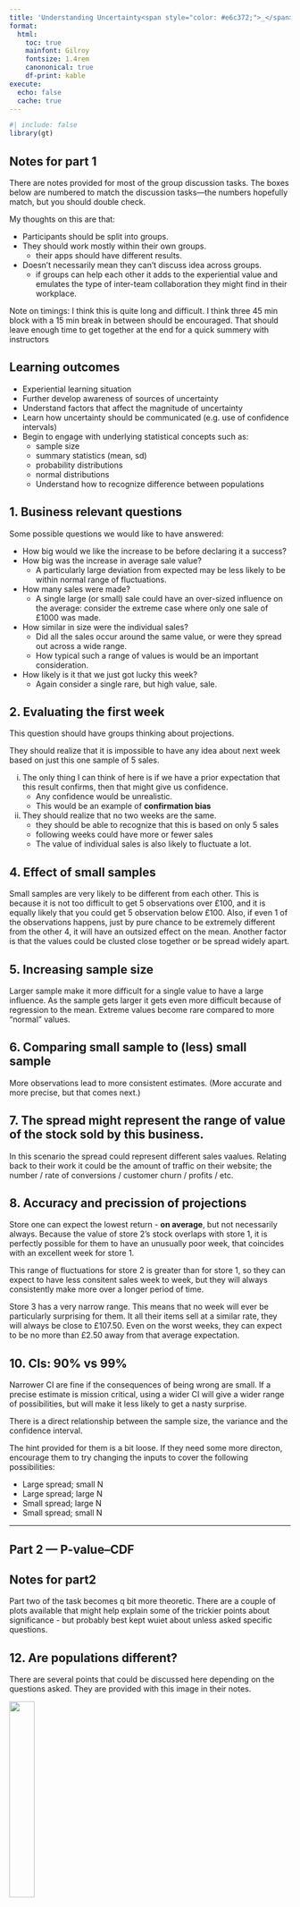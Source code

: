 ```yaml
---
title: 'Understanding Uncertainty<span style="color: #e6c372;">_</span>'
format:
  html:
    toc: true
    mainfont: Gilroy
    fontsize: 1.4rem
    canononical: true
    df-print: kable
execute:
  echo: false
  cache: true
---
```


```r
#| include: false
library(gt)
```

::: {.callout-important icon="false" collapse="true"}
## Notes for part 1

There are notes provided for most of the group discussion tasks.
The boxes below are numbered to match the discussion tasks---the numbers hopefully match, but you should double check.

My thoughts on this are that:

-   Participants should be split into groups.
-   They should work mostly within their own groups.
    -   their apps should have different results.
-   Doesn't necessarily mean they can't discuss idea across groups.
    -   if groups can help each other it adds to the experiential value and emulates the type of inter-team collaboration they might find in their workplace.

Note on timings: I think this is quite long and difficult.
I think three 45 min block with a 15 min break in between should be encouraged.
That should leave enough time to get together at the end for a quick summery with instructors
:::

## Learning outcomes

-   Experiential learning situation
-   Further develop awareness of sources of uncertainty
-   Understand factors that affect the magnitude of uncertainty
-   Learn how uncertainty should be communicated (e.g. use of confidence intervals)
-   Begin to engage with underlying statistical concepts such as:
    -   sample size
    -   summary statistics (mean, sd)
    -   probability distributions
    -   normal distributions
    -   Understand how to recognize difference between populations

::: {.callout icon="false" collapse="true" appearance="minimal"}
## 1. Business relevant questions

Some possible questions we would like to have answered:

-   How big would we like the increase to be before declaring it a success?
-   How big was the increase in average sale value?
    -   A particularly large deviation from expected may be less likely to be within normal range of fluctuations.
-   How many sales were made?
    -   A single large (or small) sale could have an over-sized influence on the average: consider the extreme case where only one sale of £1000 was made.
-   How similar in size were the individual sales?
    -   Did all the sales occur around the same value, or were they spread out across a wide range.
    -   How typical such a range of values is would be an important consideration.
-   How likely is it that we just got lucky this week?
    -   Again consider a single rare, but high value, sale.
:::

::: {.callout icon="false" collapse="true" appearance="minimal"}
## 2. Evaluating the first week

This question should have groups thinking about projections.

They should realize that it is impossible to have any idea about next week based on just this one sample of 5 sales.

i.  The only thing I can think of here is if we have a prior expectation that this result confirms, then that might give us confidence.
    -   Any confidence would be unrealistic.
    -   This would be an example of **confirmation bias**
ii. They should realize that no two weeks are the same.
    -   they should be able to recognize that this is based on only 5 sales
    -   following weeks could have more or fewer sales
    -   The value of individual sales is also likely to fluctuate a lot.
:::

::: {.callout icon="false" collapse="true" appearance="minimal"}
## 4. Effect of small samples

Small samples are very likely to be different from each other.
This is because it is not too difficult to get 5 observations over £100, and it is equally likely that you could get 5 observation below £100.
Also, if even 1 of the observations happens, just by pure chance to be extremely different from the other 4, it will have an outsized effect on the mean.
Another factor is that the values could be clusted close together or be spread widely apart.
:::

::: {.callout icon="false" collapse="true" appearance="minimal"}
## 5. Increasing sample size

Larger sample make it more difficult for a single value to have a large influence.
As the sample gets larger it gets even more difficult because of regression to the mean.
Extreme values become rare compared to more "normal" values.
:::

::: {.callout icon="false" collapse="true" appearance="minimal"}
## 6. Comparing small sample to (less) small sample

More observations lead to more consistent estimates.
(More accurate and more precise, but that comes next.)
:::

::: {.callout icon="false" collapse="true" appearance="minimal"}
## 7. The spread might represent the range of value of the stock sold by this business.

In this scenario the spread could represent different sales vaalues.
Relating back to their work it could be the amount of traffic on their website; the number / rate of conversions / customer churn / profits / etc.
:::

::: {.callout icon="false" collapse="true" appearance="minimal"}
## 8. Accuracy and precission of projections

Store one can expect the lowest return - **on average**, but not necessarily always.
Because the value of store 2's stock overlaps with store 1, it is perfectly possible for them to have an unusually poor week, that coincides with an excellent week for store 1.

This range of fluctuations for store 2 is greater than for store 1, so they can expect to have less consitent sales week to week, but they will always consistently make more over a longer period of time.

Store 3 has a very narrow range.
This means that no week will ever be particularly surprising for them.
It all their items sell at a similar rate, they will always be close to £107.50.
Even on the worst weeks, they can expect to be no more than £2.50 away from that average expectation.
:::

::: {.callout icon="false" collapse="true" appearance="minimal"}
## 10. CIs: 90% vs 99%

Narrower CI are fine if the consequences of being wrong are small.
If a precise estimate is mission critical, using a wider CI will give a wider range of possibilities, but will make it less likely to get a nasty surprise.

There is a direct relationship between the sample size, the variance and the confidence interval.

The hint provided for them is a bit loose.
If they need some more directon, encourage them to try changing the inputs to cover the following possibilities:

-   Large spread; small N
-   Large spread; large N
-   Small spread; large N
-   Small spread; small N
:::

------------------------------------------------------------------------

## Part 2 --- P-value--CDF

::: {.callout-important icon="false" collapse="true"}
## Notes for part2

Part two of the task becomes q bit more theoretic.
There are a couple of plots available that might help explain some of the trickier points about significance - but probably best kept wuiet about unless asked specific questions.
:::

::: {.callout icon="false" collapse="true"}
## 12. Are populations different?

There are several points that could be discussed here depending on the questions asked.
They are provided with this image in their notes.

![](images/plot--part-2-bell-comparison.png){width="30%"}

-   The position of the peaks of each curve show that each population (customer-base segment) has a different average.
-   The shape / height of the curves indicates that each population (customer-base segment) has a different spread.

Ask groups to consider each of the above points.
How far apart do they think the peaks should be to say there is a real difference?
The answer of course depends on the spread of the two populations, but they might not quite grasp that, but I think that is fine.
The main thing to see is that the peak of one curve is far into the tail of the other curve.
:::

### Table

::: {.callout icon="false" collapse="true"}
## 13, 14, 15. P-val plots

The following plot might be helpful to show that just the distsnce of the result from the expected value own its own is not enough to get a low p-value.
The p-value is closely relatd to the sample size and spread of the data that that produced it --- that's why in their notes I describe the p-value as a summary of "how weird the data" is.

::: {#fig-p-val-distrs layout-ncol="2"}
![Significant values are red and outside the gold CI thresholds](images/d2-s1-crib-dist-vs-cdf-sig-threshold.png){#fig-pval-cdf width="40%"}

![Numbers attached to the points are the cumulative probs, hence .99 is "as significant" as .1.](images/d2-s1-crib-dist-vs-p-val-cdf-val-anno.png){#fig-pval-pdf width="40%"}

The points in these plots show the p-values from many iterations.
The red points are the same in both images.
$n=?can't\ remember,\ \mu=100,\ sd=20$ $\alpha=0.05$.
:::
:::

::: {.callout icon="false" collapse="true"}
## 16. 68-97-99 rule

No need to be specific, but it might be helpful to illustrate the 68-97-99 percent regions.

![](images/d2-s1_shaded-regions.png)
:::

68-97-99 <!-- ## Likelihood vs probability -->

## Final conclusion code reference

The new populations are sample from a distribution with an integer mean between 96 ans 104.
A mean of 100 is not included in the app, so there is guaranteed to be a difference.
It is possible for groups to infer the exact integer mean for their own scenario.
At the bottom of the app there is a blue expandable container that contains some extra gubbins (the plots there-in might even be interesting to discuss, time permitting).
Under the plots there is a four character code, that indicates what the mean of their scenario's new population is.
You can use that code to refer to the table below to see if they understood the concepts, and were able to manipulate the app into revealing a very tight CI covering a single integer value.

<!-- n   |  code -->

<!-- ----|------ -->

<!-- 96  |  c573 -->

<!-- 97  |  c6df -->

<!-- 98  |  b67b -->

<!-- 99  |  f120 -->

<!-- 100 |  d344 -->

<!-- 101 |  a3d2 -->

<!-- 102 |  cd5b -->

<!-- 103 |  9f3a -->

<!-- 104 |  bd15 -->

::: {.callout-important icon="false" collapse="true"}
## And the pop mean is...

```r

```
:::

